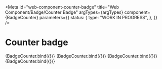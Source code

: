 <!-- @license CC0-1.0 -->


<Meta
  id="web-component-counter-badge"
  title="Web Component/Badge/Counter Badge"
  argTypes={argTypes}
  component={BadgeCounter}
  parameters={{
    status: {
      type: "WORK IN PROGRESS",
    },
  }}
/>

# Counter badge

<Canvas>
  <Story name="Default" args={defaultArgs}>
    {BadgeCounter.bind({})}
  </Story>
  <Story name="Double Digit" args={{ value: 42, textContent: "42" }}>
    {BadgeCounter.bind({})}
  </Story>
  <Story name="Triple Digit" args={{ value: 316, textContent: "316" }}>
    {BadgeCounter.bind({})}
  </Story>
  <Story name="Quadruple Digit" args={{ value: 2148, textContent: "2148" }}>
    {BadgeCounter.bind({})}
  </Story>
</Canvas>

<ArgsTable story="Default" />
